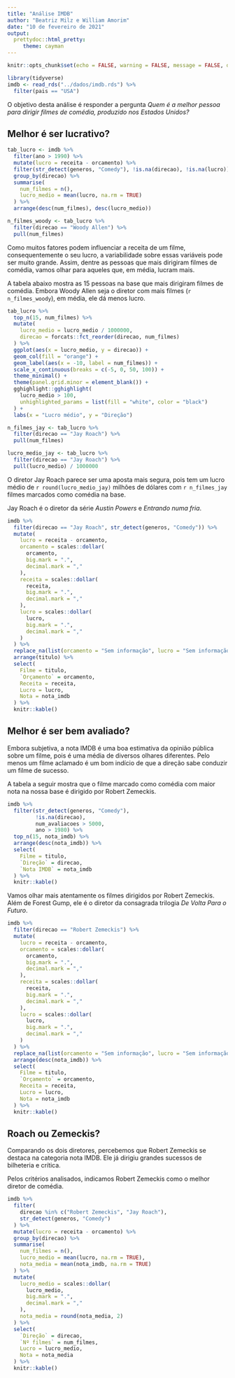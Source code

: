 ```yaml
---
title: "Análise IMDB"
author: "Beatriz Milz e William Amorim"
date: "10 de fevereiro de 2021"
output: 
  prettydoc::html_pretty:
     theme: cayman
---
```


```r
knitr::opts_chunk$set(echo = FALSE, warning = FALSE, message = FALSE, dpi= 300)
```

```r
library(tidyverse)
imdb <- read_rds("../dados/imdb.rds") %>% 
  filter(pais == "USA")
```


O objetivo desta análise é responder a pergunta *Quem é a melhor pessoa para dirigir filmes de comédia, produzido nos Estados Unidos?*

## Melhor é ser lucrativo?

```r
tab_lucro <- imdb %>% 
  filter(ano > 1990) %>% 
  mutate(lucro = receita - orcamento) %>% 
  filter(str_detect(generos, "Comedy"), !is.na(direcao), !is.na(lucro)) %>% 
  group_by(direcao) %>% 
  summarise(
    num_filmes = n(),
    lucro_medio = mean(lucro, na.rm = TRUE)
  ) %>% 
  arrange(desc(num_filmes), desc(lucro_medio))

n_filmes_woody <- tab_lucro %>% 
  filter(direcao == "Woody Allen") %>% 
  pull(num_filmes)

```

Como muitos fatores podem influenciar a receita de um filme, consequentemente o seu lucro, a variabilidade sobre essas variáveis pode ser muito grande. Assim, dentre as pessoas que mais dirigiram filmes de comédia, vamos olhar para aqueles que, em média, lucram mais.

A tabela abaixo mostra as 15 pessoas na base que mais dirigiram filmes de comédia. Embora Woody Allen seja o diretor com mais filmes (`r n_filmes_woody`), em média, ele dá menos lucro. 

```r
tab_lucro %>% 
  top_n(15, num_filmes) %>% 
  mutate(
    lucro_medio = lucro_medio / 1000000,
    direcao = forcats::fct_reorder(direcao, num_filmes)
  ) %>% 
  ggplot(aes(x = lucro_medio, y = direcao)) +
  geom_col(fill = "orange") +
  geom_label(aes(x = -10, label = num_filmes)) +
  scale_x_continuous(breaks = c(-5, 0, 50, 100)) +
  theme_minimal() +
  theme(panel.grid.minor = element_blank()) +
  gghighlight::gghighlight(
    lucro_medio > 100,
    unhighlighted_params = list(fill = "white", color = "black")
  ) +
  labs(x = "Lucro médio", y = "Direção")
```
```r
n_filmes_jay <- tab_lucro %>% 
  filter(direcao == "Jay Roach") %>% 
  pull(num_filmes)

lucro_medio_jay <- tab_lucro %>% 
  filter(direcao == "Jay Roach") %>% 
  pull(lucro_medio) / 1000000


```


O diretor Jay Roach parece ser uma aposta mais segura, pois tem um lucro médio de `r round(lucro_medio_jay)` milhões de dólares com `r n_filmes_jay` filmes marcados como comédia na base. 

Jay Roach é o diretor da série *Austin Powers* e *Entrando numa fria*.

```r
imdb %>% 
  filter(direcao == "Jay Roach", str_detect(generos, "Comedy")) %>% 
  mutate(
    lucro = receita - orcamento,
    orcamento = scales::dollar(
      orcamento, 
      big.mark = ".",
      decimal.mark = ","
    ),
    receita = scales::dollar(
      receita, 
      big.mark = ".",
      decimal.mark = ","
    ),
    lucro = scales::dollar(
      lucro, 
      big.mark = ".",
      decimal.mark = ","
    )
  ) %>% 
  replace_na(list(orcamento = "Sem informação", lucro = "Sem informação")) %>% 
  arrange(titulo) %>% 
  select(
    Filme = titulo,
    `Orçamento` = orcamento,
    Receita = receita,
    Lucro = lucro,
    Nota = nota_imdb
  ) %>% 
  knitr::kable()
```

## Melhor é ser bem avaliado?

Embora subjetiva, a nota IMDB é uma boa estimativa da opinião pública sobre um filme, pois é uma média de diversos olhares diferentes. Pelo menos um filme aclamado é um bom indício de que a direção sabe conduzir um filme de sucesso.

A tabela a seguir mostra que o filme marcado como comédia com maior nota na nossa base é dirigido por Robert Zemeckis.

```r
imdb %>% 
  filter(str_detect(generos, "Comedy"), 
         !is.na(direcao),
         num_avaliacoes > 5000,
         ano > 1980) %>%
  top_n(15, nota_imdb) %>% 
  arrange(desc(nota_imdb)) %>% 
  select(
    Filme = titulo,
    `Direção` = direcao,
    `Nota IMDB` = nota_imdb
  ) %>% 
  knitr::kable()
```

Vamos olhar mais atentamente os filmes dirigidos por Robert Zemeckis. Além de Forest Gump, ele é o diretor da consagrada trilogia *De Volta Para o Futuro*.

```r
imdb %>% 
  filter(direcao == "Robert Zemeckis") %>% 
  mutate(
    lucro = receita - orcamento,
    orcamento = scales::dollar(
      orcamento, 
      big.mark = ".",
      decimal.mark = ","
    ),
    receita = scales::dollar(
      receita, 
      big.mark = ".",
      decimal.mark = ","
    ),
    lucro = scales::dollar(
      lucro, 
      big.mark = ".",
      decimal.mark = ","
    )
  ) %>% 
  replace_na(list(orcamento = "Sem informação", lucro = "Sem informação")) %>% 
  arrange(desc(nota_imdb)) %>% 
  select(
    Filme = titulo,
    `Orçamento` = orcamento,
    Receita = receita,
    Lucro = lucro,
    Nota = nota_imdb
  ) %>% 
  knitr::kable()
```


## Roach ou Zemeckis?

Comparando os dois diretores, percebemos que Robert Zemeckis se destaca na categoria nota IMDB. Ele já dirigiu grandes sucessos de bilheteria e crítica. 

Pelos critérios analisados, indicamos Robert Zemeckis como o melhor diretor de comédia.

```r
imdb %>% 
  filter(
    direcao %in% c("Robert Zemeckis", "Jay Roach"), 
    str_detect(generos, "Comedy")
  ) %>% 
  mutate(lucro = receita - orcamento) %>% 
  group_by(direcao) %>% 
  summarise(
    num_filmes = n(),
    lucro_medio = mean(lucro, na.rm = TRUE),
    nota_media = mean(nota_imdb, na.rm = TRUE)
  ) %>% 
  mutate(
    lucro_medio = scales::dollar(
      lucro_medio, 
      big.mark = ".",
      decimal.mark = ","
    ),
    nota_media = round(nota_media, 2)
  ) %>% 
  select(
    `Direção` = direcao,
    `Nº filmes` = num_filmes,
    Lucro = lucro_medio,
    Nota = nota_media
  ) %>% 
  knitr::kable()
```

